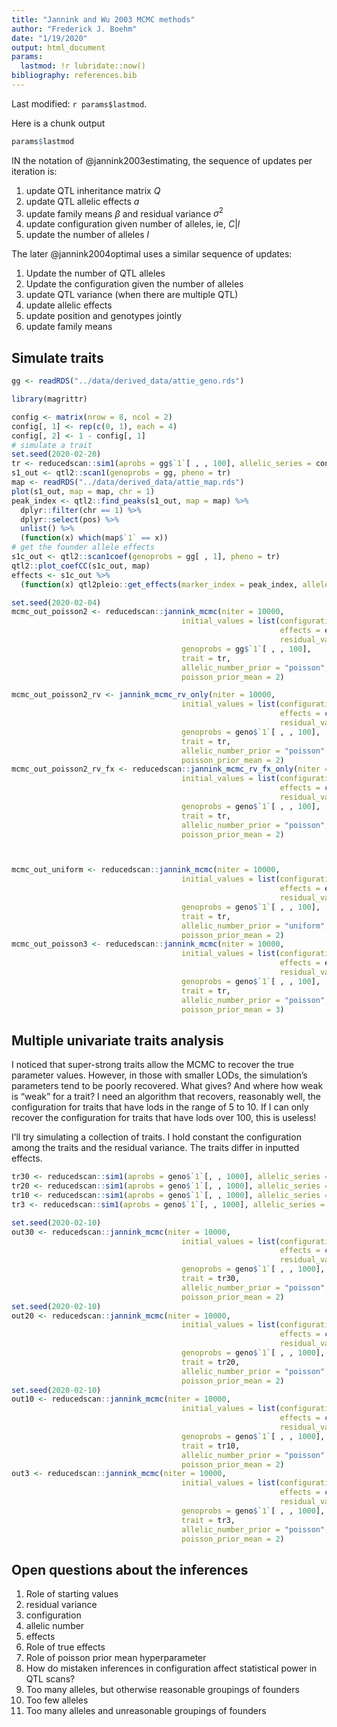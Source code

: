 ```yaml
---
title: "Jannink and Wu 2003 MCMC methods"
author: "Frederick J. Boehm"
date: "1/19/2020"
output: html_document
params:
  lastmod: !r lubridate::now()
bibliography: references.bib  
---
```


Last modified: `r params$lastmod`.

Here is a chunk output
```r
params$lastmod
```



IN the notation of @jannink2003estimating, the sequence of updates per iteration is:

1. update QTL inheritance matrix $Q$  
1. update QTL allelic effects $a$  
1. update family means $\beta$ and residual variance $\sigma^2$  
1. update configuration given number of alleles, ie, $C | l$  
1. update the number of alleles $l$

The later @jannink2004optimal uses a similar sequence of updates:

1. Update the number of QTL alleles 
1. Update the configuration given the number of alleles
1. update QTL variance (when there are multiple QTL)
1. update allelic effects
1. update position and genotypes jointly
1. update family means









## Simulate traits

```r
gg <- readRDS("../data/derived_data/attie_geno.rds")
```

```r
library(magrittr)
```

```r
config <- matrix(nrow = 8, ncol = 2)
config[, 1] <- rep(c(0, 1), each = 4)
config[, 2] <- 1 - config[, 1]
# simulate a trait
set.seed(2020-02-20)
tr <- reducedscan::sim1(aprobs = gg$`1`[ , , 100], allelic_series = config, allelic_effects = c(-2, 2), error_variance = 1)
s1_out <- qtl2::scan1(genoprobs = gg, pheno = tr)
map <- readRDS("../data/derived_data/attie_map.rds")
plot(s1_out, map = map, chr = 1)
peak_index <- qtl2::find_peaks(s1_out, map = map) %>%
  dplyr::filter(chr == 1) %>%
  dplyr::select(pos) %>%
  unlist() %>%
  (function(x) which(map$`1` == x))
# get the founder allele effects
s1c_out <- qtl2::scan1coef(genoprobs = gg[ , 1], pheno = tr)
qtl2::plot_coefCC(s1c_out, map)
effects <- s1c_out %>%
  (function(x) qtl2pleio::get_effects(marker_index = peak_index, allele_effects_matrix = x, map = map$`1`))

```

```r
set.seed(2020-02-04)
mcmc_out_poisson2 <- reducedscan::jannink_mcmc(niter = 10000, 
                                      initial_values = list(configuration = diag(8), 
                                                            effects = effects, 
                                                            residual_variance = 1), 
                                      genoprobs = gg$`1`[ , , 100], 
                                      trait = tr, 
                                      allelic_number_prior = "poisson", 
                                      poisson_prior_mean = 2)
```


```r




mcmc_out_poisson2_rv <- jannink_mcmc_rv_only(niter = 10000, 
                                      initial_values = list(configuration = config, 
                                                            effects = c(-2, 2), 
                                                            residual_variance = 10), 
                                      genoprobs = geno$`1`[ , , 100], 
                                      trait = tr, 
                                      allelic_number_prior = "poisson", 
                                      poisson_prior_mean = 2)
mcmc_out_poisson2_rv_fx <- reducedscan::jannink_mcmc_rv_fx_only(niter = 10000, 
                                      initial_values = list(configuration = config, 
                                                            effects = c(-10, 10), 
                                                            residual_variance = 3), 
                                      genoprobs = geno$`1`[ , , 100], 
                                      trait = tr, 
                                      allelic_number_prior = "poisson", 
                                      poisson_prior_mean = 2)



mcmc_out_uniform <- reducedscan::jannink_mcmc(niter = 10000, 
                                      initial_values = list(configuration = diag(8), 
                                                            effects = effects, 
                                                            residual_variance = 1), 
                                      genoprobs = geno$`1`[ , , 100], 
                                      trait = tr, 
                                      allelic_number_prior = "uniform", 
                                      poisson_prior_mean = 2)
mcmc_out_poisson3 <- reducedscan::jannink_mcmc(niter = 10000, 
                                      initial_values = list(configuration = diag(8), 
                                                            effects = effects, 
                                                            residual_variance = 1), 
                                      genoprobs = geno$`1`[ , , 100], 
                                      trait = tr, 
                                      allelic_number_prior = "poisson", 
                                      poisson_prior_mean = 3)
```

## Multiple univariate traits analysis

I noticed that super-strong traits allow the MCMC to recover the true parameter values. However, in those with smaller LODs, the simulation's parameters tend to be poorly recovered. What gives? And where how weak is "weak" for a trait? I need an algorithm that recovers, reasonably well, the configuration for traits that have lods in the range of 5 to 10. If I can only recover the configuration for traits that have lods over 100, this is useless!

I'll try simulating a collection of traits. I hold constant the configuration among the traits and the residual variance. The traits differ in inputted effects.

```r
tr30 <- reducedscan::sim1(aprobs = geno$`1`[, , 1000], allelic_series = config, allelic_effects = c(-30, 30), error_variance = 1)
tr20 <- reducedscan::sim1(aprobs = geno$`1`[, , 1000], allelic_series = config, allelic_effects = c(-20, 20), error_variance = 1)
tr10 <- reducedscan::sim1(aprobs = geno$`1`[, , 1000], allelic_series = config, allelic_effects = c(-10, 10), error_variance = 1)
tr3 <- reducedscan::sim1(aprobs = geno$`1`[, , 1000], allelic_series = config, allelic_effects = c(-3, 3), error_variance = 1)

```

```r
set.seed(2020-02-10)
out30 <- reducedscan::jannink_mcmc(niter = 10000, 
                                      initial_values = list(configuration = config, 
                                                            effects = c(-10, 10), 
                                                            residual_variance = 1), 
                                      genoprobs = geno$`1`[ , , 1000], 
                                      trait = tr30, 
                                      allelic_number_prior = "poisson", 
                                      poisson_prior_mean = 2)
set.seed(2020-02-10)
out20 <- reducedscan::jannink_mcmc(niter = 10000, 
                                      initial_values = list(configuration = config, 
                                                            effects = c(-10, 10), 
                                                            residual_variance = 1), 
                                      genoprobs = geno$`1`[ , , 1000], 
                                      trait = tr20, 
                                      allelic_number_prior = "poisson", 
                                      poisson_prior_mean = 2)
set.seed(2020-02-10)
out10 <- reducedscan::jannink_mcmc(niter = 10000, 
                                      initial_values = list(configuration = config, 
                                                            effects = c(-10, 10), 
                                                            residual_variance = 1), 
                                      genoprobs = geno$`1`[ , , 1000], 
                                      trait = tr10, 
                                      allelic_number_prior = "poisson", 
                                      poisson_prior_mean = 2)
out3 <- reducedscan::jannink_mcmc(niter = 10000, 
                                      initial_values = list(configuration = config, 
                                                            effects = c(-10, 10), 
                                                            residual_variance = 1), 
                                      genoprobs = geno$`1`[ , , 1000], 
                                      trait = tr3, 
                                      allelic_number_prior = "poisson", 
                                      poisson_prior_mean = 2)

```

## Open questions about the inferences

1. Role of starting values
  1. residual variance
  1. configuration
  1. allelic number
  1. effects
1. Role of true effects
1. Role of poisson prior mean hyperparameter
1. How do mistaken inferences in configuration affect statistical power in QTL scans?
  1. Too many alleles, but otherwise reasonable groupings of founders
  1. Too few alleles
  1. Too many alleles and unreasonable groupings of founders
  

  
